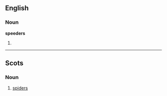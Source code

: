 ==English==

===Noun===
'''speeders'''

# {{plural of|[[speeder]]}}

----

==Scots==

===Noun===
{{sco-pl}}

# {{South Scots}} [[spiders]]